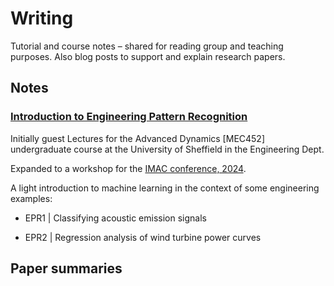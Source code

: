# Writing

Tutorial and course notes -- shared for reading group and teaching purposes.
Also blog posts to support and explain research papers.

## Notes

### [Introduction to Engineering Pattern Recognition](https://github.com/labull/EPR-lectures)
Initially guest Lectures for the Advanced Dynamics [MEC452] undergraduate course at the University of Sheffield in the Engineering Dept.

Expanded to a workshop for the [IMAC conference, 2024](https://sem.org/pre-con-course-2).


A light introduction to machine learning in the context of some engineering examples:

- EPR1 | Classifying acoustic emission signals

- EPR2 | Regression analysis of wind turbine power curves

## Paper summaries
